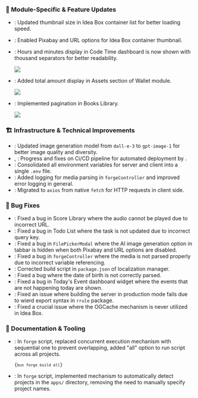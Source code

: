 
### 🏢 Module-Specific & Feature Updates

- <Commit hash="099e36d85ef3dda80b0461a1aee7ff6b4cfa9919" />: Updated thumbnail
  size in Idea Box container list for better loading speed.
- <Commit hash="465bd6971e23dddc47fff75e1a22690916e871bb" />: Enabled Pixabay
  and URL options for Idea Box container thumbnail.
- <Commit hash="d5f8ac935c1194e5da46da3c382b3664e46f78a5" />: Hours and minutes
  display in Code Time dashboard is now shown with thousand separators for
  better readability.

  ![](https://raw.githubusercontent.com/Lifeforge-app/lifeforge-docs-media/main/25w38-4.webp)

- <Commit hash="bdf5b5b9ccd7634229ce0746808e5cec079ccc6f" />: Added total amount
  display in Assets section of Wallet module.

  ![](https://raw.githubusercontent.com/Lifeforge-app/lifeforge-docs-media/main/25w38-1.webp)

- <Commit hash="6f364bb49622a3ccb7816b2185b3e08ea129beb4" />: Implemented
  pagination in Books Library.

  ![](https://raw.githubusercontent.com/Lifeforge-app/lifeforge-docs-media/main/25w38-2.webp)

### 🏗️ Infrastructure & Technical Improvements

- <Commit hash="125fcf5ec8d873b6653cd9c7998b86af5d67395b" />: Updated image
  generation model from <code>dall-e-3</code> to <code>gpt-image-1</code> for
  better image quality and diversity.
- <Commit hash="47172eaa4cdc255b032ad13047da3d5bb334b328" />,
  <Commit hash="094168af6c0c9c6e421c904174b3171f1e8053a7" />: Progress and fixes
  on Ci/CD pipeline for automated deployment by
  <GithubUser username="ahmed2m" />.
- <Commit hash="7e49af76e5bafd7f454f350ef369ce533311015b" />: Consolidated all
  environment variables for server and client into a single <code>.env</code>
  file.
- <Commit hash="1fe3e1066f9c9a17f07c0b203675b1054801dcee" />: Added logging for
  media parsing in <code>forgeController</code> and improved error logging in
  general.
- <Commit hash="3823cde3ed4692f7ad7b5d7790dc2415d3e0013d" />: Migrated to
  <code>axios</code> from native <code>fetch</code> for HTTP requests in client
  side.

### 🐛 Bug Fixes

- <Commit hash="f43081061d1752d6efd97d1b56bb963725b1c775" />: Fixed a bug in
  Score Library where the audio cannot be played due to incorrect URL.
- <Commit hash="30bd3e740f422453fb4d7496f6eab6644a690d72" />: Fixed a bug in
  Todo List where the task is not updated due to incorrect query key.
- <Commit hash="9dfca8eca09e9b00fcc63f46e7d82247c7a074c3" />: Fixed a bug in
  <code>FilePickerModal</code> where the AI image generation option in tabbar is
  hidden when both Pixabay and URL options are disabled.
- <Commit hash="5688d57c7e5b0b2e8603e85d90748dac94751ad6" />: Fixed a bug in
  <code>forgeController</code> where the media is not parsed properly due to
  incorrect variable referencing.
- <Commit hash="388805ecaeab626b86ceccf3f7d3e7f4e3c65ce8" />: Corrected build
  script in <code>package.json</code> of localization manager.
- <Commit hash="c1bf177d2dc2cef5bef2c73242111cd35a50ff25" />: Fixed a bug where
  the date of birth is not correctly parsed.
- <Commit hash="a1c59473ab878f7e9e91f7da82458a67e9963e77" />: Fixed a bug in
  Today's Event dashboard widget where the events that are not happening today
  are shown.
- <Commit hash="14058d4b6209e9ef9855dcf85e34d7de46616486" />: Fixed an issue
  where building the server in production mode fails due to wierd export syntax
  in <code>rrule</code> package.
- <Commit hash="2876be477cce54b7834283d2e442e644b7b83eb6" />: Fixed a crucial
  issue where the OGCache mechanism is never utilized in Idea Box.

### 📖 Documentation & Tooling

- <Commit hash="c4ab2e34cb4dffadce6bf48b19a75548ac41b5bc" />: In
  <code>forge</code> script, replaced concurrent execution mechanism with
  sequential one to prevent overlapping, added "all" option to run script across
  all projects.

  <Code language="bash">{`bun forge build all`}</Code>

- <Commit hash="c8dc9a854c53205c067a9ecadade8b54d9fabf96" />: In
  <code>forge</code> script, implemented mechanism to automatically detect
  projects in the <code>apps/</code> directory, removing the need to manually
  specify project names.
